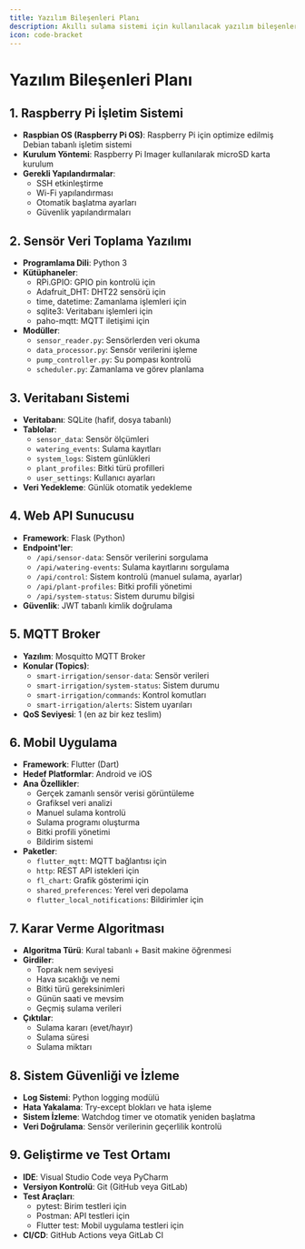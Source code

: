 ```yaml
---
title: Yazılım Bileşenleri Planı
description: Akıllı sulama sistemi için kullanılacak yazılım bileşenleri ve teknolojiler.
icon: code-bracket
---
```


# Yazılım Bileşenleri Planı

## 1. Raspberry Pi İşletim Sistemi
- **Raspbian OS (Raspberry Pi OS)**: Raspberry Pi için optimize edilmiş Debian tabanlı işletim sistemi
- **Kurulum Yöntemi**: Raspberry Pi Imager kullanılarak microSD karta kurulum
- **Gerekli Yapılandırmalar**: 
  - SSH etkinleştirme
  - Wi-Fi yapılandırması
  - Otomatik başlatma ayarları
  - Güvenlik yapılandırmaları

## 2. Sensör Veri Toplama Yazılımı
- **Programlama Dili**: Python 3
- **Kütüphaneler**:
  - RPi.GPIO: GPIO pin kontrolü için
  - Adafruit_DHT: DHT22 sensörü için
  - time, datetime: Zamanlama işlemleri için
  - sqlite3: Veritabanı işlemleri için
  - paho-mqtt: MQTT iletişimi için
- **Modüller**:
  - `sensor_reader.py`: Sensörlerden veri okuma
  - `data_processor.py`: Sensör verilerini işleme
  - `pump_controller.py`: Su pompası kontrolü
  - `scheduler.py`: Zamanlama ve görev planlama

## 3. Veritabanı Sistemi
- **Veritabanı**: SQLite (hafif, dosya tabanlı)
- **Tablolar**:
  - `sensor_data`: Sensör ölçümleri
  - `watering_events`: Sulama kayıtları
  - `system_logs`: Sistem günlükleri
  - `plant_profiles`: Bitki türü profilleri
  - `user_settings`: Kullanıcı ayarları
- **Veri Yedekleme**: Günlük otomatik yedekleme

## 4. Web API Sunucusu
- **Framework**: Flask (Python)
- **Endpoint'ler**:
  - `/api/sensor-data`: Sensör verilerini sorgulama
  - `/api/watering-events`: Sulama kayıtlarını sorgulama
  - `/api/control`: Sistem kontrolü (manuel sulama, ayarlar)
  - `/api/plant-profiles`: Bitki profili yönetimi
  - `/api/system-status`: Sistem durumu bilgisi
- **Güvenlik**: JWT tabanlı kimlik doğrulama

## 5. MQTT Broker
- **Yazılım**: Mosquitto MQTT Broker
- **Konular (Topics)**:
  - `smart-irrigation/sensor-data`: Sensör verileri
  - `smart-irrigation/system-status`: Sistem durumu
  - `smart-irrigation/commands`: Kontrol komutları
  - `smart-irrigation/alerts`: Sistem uyarıları
- **QoS Seviyesi**: 1 (en az bir kez teslim)

## 6. Mobil Uygulama
- **Framework**: Flutter (Dart)
- **Hedef Platformlar**: Android ve iOS
- **Ana Özellikler**:
  - Gerçek zamanlı sensör verisi görüntüleme
  - Grafiksel veri analizi
  - Manuel sulama kontrolü
  - Sulama programı oluşturma
  - Bitki profili yönetimi
  - Bildirim sistemi
- **Paketler**:
  - `flutter_mqtt`: MQTT bağlantısı için
  - `http`: REST API istekleri için
  - `fl_chart`: Grafik gösterimi için
  - `shared_preferences`: Yerel veri depolama
  - `flutter_local_notifications`: Bildirimler için

## 7. Karar Verme Algoritması
- **Algoritma Türü**: Kural tabanlı + Basit makine öğrenmesi
- **Girdiler**:
  - Toprak nem seviyesi
  - Hava sıcaklığı ve nemi
  - Bitki türü gereksinimleri
  - Günün saati ve mevsim
  - Geçmiş sulama verileri
- **Çıktılar**:
  - Sulama kararı (evet/hayır)
  - Sulama süresi
  - Sulama miktarı

## 8. Sistem Güvenliği ve İzleme
- **Log Sistemi**: Python logging modülü
- **Hata Yakalama**: Try-except blokları ve hata işleme
- **Sistem İzleme**: Watchdog timer ve otomatik yeniden başlatma
- **Veri Doğrulama**: Sensör verilerinin geçerlilik kontrolü

## 9. Geliştirme ve Test Ortamı
- **IDE**: Visual Studio Code veya PyCharm
- **Versiyon Kontrolü**: Git (GitHub veya GitLab)
- **Test Araçları**: 
  - pytest: Birim testleri için
  - Postman: API testleri için
  - Flutter test: Mobil uygulama testleri için
- **CI/CD**: GitHub Actions veya GitLab CI
